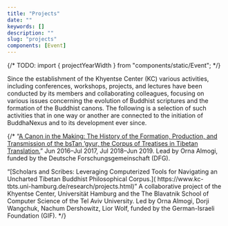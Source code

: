 ```yaml
---
title: "Projects"
date: ""
keywords: []
description: ""
slug: "projects"
components: [Event]
---
```


{/* TODO: import { projectYearWidth } from "components/static/Event"; */}

Since the establishment of the Khyentse Center (KC) various activities,
including conferences, workshops, projects, and lectures have been conducted by its members and collaborating colleagues,
focusing on various issues concerning the evolution of Buddhist scriptures and the formation of the Buddhist canons.
The following is a selection of such activities that in one way or another are connected to the initiation of BuddhaNexus
and to its development ever since.

{/\* <Event yearWidth={projectYearWidth} year="2016–2019">
“[A Canon in the Making: The History of the Formation, Production, and
Transmission of the bsTan ’gyur, the Corpus of Treatises in Tibetan
Translation.](https://www.kc-tbts.uni-hamburg.de/research/projects.html)” Jun
2016–Jul 2017, Jul 2018–Jun 2019. Lead by Orna Almogi, funded by the Deutsche
Forschungsgemeinschaft (DFG).

</Event>

<Event yearWidth={projectYearWidth} year="2015–2017">
  “[Scholars and Scribes: Leveraging Computerized Tools for Navigating an
  Uncharted Tibetan Buddhist Philosophical Corpus.](
  https://www.kc-tbts.uni-hamburg.de/research/projects.html)” A collaborative
  project of the Khyentse Center, Universität Hamburg and the The Blavatnik
  School of Computer Science of the Tel Aviv University. Led by Orna Almogi,
  Dorji Wangchuk, Nachum Dershowitz, Lior Wolf, funded by the German-Israeli
  Foundation (GIF).
</Event> */}
